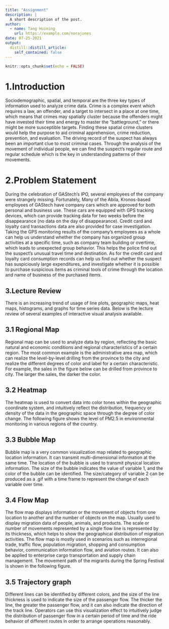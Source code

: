 ```yaml
---
title: "Assignment"
description: |
  A short description of the post.
author:
  - name: Tang Huining
    url: https://example.com/norajones
date: 07-25-2021
output:
  distill::distill_article:
    self_contained: false
---
```



```r
knitr::opts_chunk$set(echo = FALSE)
```

# 1.Introduction

Sociodemographic, spatial, and temporal are the three key types of information used to analyze crime data. Crime is a complex event which requires a law, an offender, and a target to intersect in a place at one time, which means that crimes may spatially cluster because the offenders might have invested their time and energy to master the “battleground,” or there might be more susceptible targets. Finding these spatial crime clusters would help the purpose to aid criminal apprehension, crime reduction, prevention, and evaluation. 
The driving record of the suspect has always been an important clue to most criminal cases. Through the analysis of the movement of individual people, we can find the suspect's regular route and regular schedule which is the key in understanding patterns of their movements. 

# 2.Problem Statement

During the celebration of GAStech's IPO, several employees of the company were strangely missing. Fortunately, Many of the Abila, Kronos-based employees of GAStech have company cars which are approved for both personal and business use. These cars are equipped with GPS tracking devices, which can provide tracking data for two weeks before the disappearance (no data on the day of disappearance). Credit card and loyalty card transactions data are also provided for case investigation.
Taking the GPS monitoring results of the company's employees as a whole can help us understand whether the company has organized group activities at a specific time, such as company team building or overtime, which leads to unexpected group behavior. This helps the police find out the suspect’s unusual travel time and destination. As for the credit card and loyalty card consumption records can help us find out whether the suspect has suspiciously large expenditures, and investigate whether it is possible to purchase suspicious items as criminal tools of crime through the location and name of business of the purchased items.

## 3.Lecture Review
There is an increasing trend of usage of line plots, geographic maps, heat maps, histograms, and graphs for time series data. Below is the lecture review of several examples of interactive visual analysis available.

## 3.1 Regional Map
Regional map can be used to analyze data by region, reflecting the basic natural and economic conditions and regional characteristics of a certain region. The most common example is the administrative area map, which can realize the level-by-level drilling from the province to the city and realize the different degrees of color and label for a certain characteristic. For example, the sales in the figure below can be drilled from province to city. The larger the sales, the darker the color.

## 3.2 Heatmap
The heatmap is used to convert data into color tones within the geographic coordinate system, and intuitively reflect the distribution, frequency or density of the data in the geographic space through the degree of color change. The following figure shows the level of PM2.5 in environmental monitoring in various regions of the country.

## 3.3 Bubble Map
Bubble map is a very common visualization map related to geographic location information. It can transmit multi-dimensional information at the same time. The location of the bubble is used to transmit physical location information. The size of the bubble indicates the value of variable 1, and the color of the bubble can be identified. The size/category of variable 2 can be produced as a .gif with a time frame to represent the change of each variable over time.

## 3.4 Flow Map
The flow map displays information or the movement of objects from one location to another and the number of objects on the map. Usually used to display migration data of people, animals, and products. The scale or number of movements represented by a single flow line is represented by its thickness, which helps to show the geographical distribution of migration activities. The flow map is mostly used in scenarios such as interregional trade, traffic flow, population migration, shopping and consumption behavior, communication information flow, and aviation routes. It can also be applied to enterprise cargo transportation and supply chain management. The movement path of the migrants during the Spring Festival is shown in the following figure.

## 3.5 Trajectory graph
Different lines can be identified by different colors, and the size of the line thickness is used to indicate the size of the passenger flow. The thicker the line, the greater the passenger flow, and it can also indicate the direction of the track line. Operators can use this visualization effect to intuitively judge the distribution of passenger flow in a certain period of time and the ride behavior of different routes in order to arrange operations reasonably.